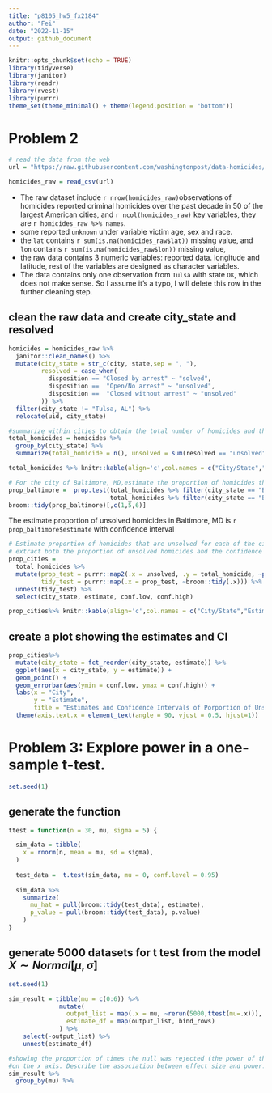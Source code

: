```yaml
---
title: "p8105_hw5_fx2184"
author: "Fei"
date: "2022-11-15"
output: github_document
---
```


```r
knitr::opts_chunk$set(echo = TRUE)
library(tidyverse)
library(janitor)
library(readr)
library(rvest)
library(purrr)
theme_set(theme_minimal() + theme(legend.position = "bottom"))
```

# Problem 2
```r
# read the data from the web 
url = "https://raw.githubusercontent.com/washingtonpost/data-homicides/master/homicide-data.csv"

homicides_raw = read_csv(url)
```
* The raw dataset include `r nrow(homicides_raw)`observations of homicides reported criminal homicides over the past decade in 50 of the largest American cities, and `r ncol(homicides_raw)` key variables, they are `r homicides_raw %>% names`. 
* some reported `unknown` under variable victim age, sex and race. 
* the `lat` contains `r sum(is.na(homicides_raw$lat))` missing value, and `lon` contains `r sum(is.na(homicides_raw$lon))` missing value, 
* the raw data contains 3 numeric variables: reported data. longitude and latitude, rest of the variables are designed as character variables. 
* The data contains only one observation from `Tulsa` with state `OK`, which does not make sense. So I assume it's a typo, I will delete this row in the further cleaning step. 

## clean the raw data and create city_state and resolved
```r
homicides = homicides_raw %>% 
  janitor::clean_names() %>% 
  mutate(city_state = str_c(city, state,sep = ", "),
         resolved = case_when(
           disposition == "Closed by arrest" ~ "solved",
           disposition ==  "Open/No arrest" ~ "unsolved",
           disposition ==  "Closed without arrest" ~ "unsolved"
         )) %>% 
  filter(city_state != "Tulsa, AL") %>% 
  relocate(uid, city_state)
```

```r
#summarize within cities to obtain the total number of homicides and the number of unsolved homicides
total_homicides = homicides %>% 
  group_by(city_state) %>% 
  summarize(total_homicide = n(), unsolved = sum(resolved == "unsolved")) 

total_homicides %>% knitr::kable(align='c',col.names = c("City/State","Total Number of Homicids","Number of Unsolved "))
```


```r
# For the city of Baltimore, MD,estimate the proportion of homicides that are unsolved
prop_baltimore =  prop.test(total_homicides %>% filter(city_state == "Baltimore, MD") %>% pull(unsolved),
                            total_homicides %>% filter(city_state == "Baltimore, MD") %>% pull(total_homicide))
broom::tidy(prop_baltimore)[,c(1,5,6)] 

```

The estimate proportion of unsolved homicides in Baltimore, MD is `r prop_baltimore$estimate` with confidence interval 
```r
# Estimate proportion of homicides that are unsolved for each of the cities 
# extract both the proportion of unsolved homicides and the confidence interval for each.
prop_cities = 
  total_homicides %>% 
  mutate(prop_test = purrr::map2(.x = unsolved, .y = total_homicide, ~prop.test(x = .x, n = .y)),
         tidy_test = purrr::map(.x = prop_test, ~broom::tidy(.x))) %>% 
  unnest(tidy_test) %>% 
  select(city_state, estimate, conf.low, conf.high)

prop_cities%>% knitr::kable(align='c',col.names = c("City/State","Estimate","Confidence(lower)","Confidence(upper)"))
```

## create a plot showing the estimates and CI

```r
prop_cities%>%
  mutate(city_state = fct_reorder(city_state, estimate)) %>%
  ggplot(aes(x = city_state, y = estimate)) +
  geom_point() +
  geom_errorbar(aes(ymin = conf.low, ymax = conf.high)) +
  labs(x = "City",
       y = "Estimate",
       title = "Estimates and Confidence Intervals of Porportion of Unsolved Homicides for Each City") +
  theme(axis.text.x = element_text(angle = 90, vjust = 0.5, hjust=1))
```
# Problem 3: Explore power in a one-sample t-test.

```r
set.seed(1)
```
## generate the function 
```r
ttest = function(n = 30, mu, sigma = 5) {

  sim_data = tibble(
    x = rnorm(n, mean = mu, sd = sigma),
  )
  
  test_data =  t.test(sim_data, mu = 0, conf.level = 0.95) 
  
  sim_data %>% 
    summarize(
      mu_hat = pull(broom::tidy(test_data), estimate),
      p_value = pull(broom::tidy(test_data), p.value)
    )
}
```

## generate 5000 datasets for t test from the model $X \sim Normal[\mu, \sigma]$ 

```r
set.seed(1)

sim_result = tibble(mu = c(0:6)) %>% 
              mutate(
                output_list = map(.x = mu, ~rerun(5000,ttest(mu=.x))),
                estimate_df = map(output_list, bind_rows)
              ) %>% 
    select(-output_list) %>% 
    unnest(estimate_df)
```

```r
#showing the proportion of times the null was rejected (the power of the test) on the y axis and the true value of μ
#on the x axis. Describe the association between effect size and power.
sim_result %>% 
  group_by(mu) %>% 
  

```



